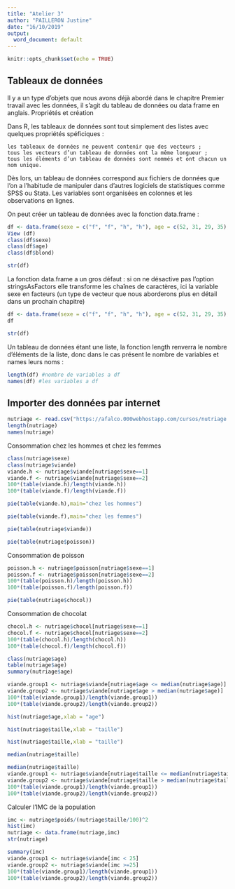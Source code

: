 ---
title: "Atelier 3"
author: "PAILLERON Justine"
date: "16/10/2019"
output:
  word_document: default
---

```{r setup, include=FALSE}
knitr::opts_chunk$set(echo = TRUE)
```

## Tableaux de données

Il y a un type d’objets que nous avons déjà abordé dans le chapitre Premier travail avec les données, il s’agit du tableau de données ou data frame en anglais.
Propriétés et création

Dans R, les tableaux de données sont tout simplement des listes avec quelques propriétés spéficiques :

    les tableaux de données ne peuvent contenir que des vecteurs ;
    tous les vecteurs d’un tableau de données ont la même longueur ;
    tous les éléments d’un tableau de données sont nommés et ont chacun un nom unique.

Dès lors, un tableau de données correspond aux fichiers de données que l’on a l’habitude de manipuler dans d’autres logiciels de statistiques comme SPSS ou Stata. Les variables sont organisées en colonnes et les observations en lignes.

On peut créer un tableau de données avec la fonction data.frame :

```{r}
df <- data.frame(sexe = c("f", "f", "h", "h"), age = c(52, 31, 29, 35), blond = c(FALSE, TRUE, TRUE, FALSE))
View (df)
class(df$sexe)
class(df$age)
class(df$blond)
```

```{r}
str(df)
```
La fonction data.frame a un gros défaut : si on ne désactive pas l’option stringsAsFactors elle transforme les chaînes de caractères, ici la variable sexe en facteurs (un type de vecteur que nous aborderons plus en détail dans un prochain chapitre)
```{r}
df <- data.frame(sexe = c("f", "f", "h", "h"), age = c(52, 31, 29, 35), blond = c(FALSE, TRUE, TRUE, FALSE), stringsAsFactors = FALSE)
df
```

```{r}
str(df)
```

Un tableau de données étant une liste, la fonction length renverra le nombre d’éléments de la liste, donc dans le cas présent le nombre de variables et names leurs noms :

```{r}
length(df) #nombre de variables a df
names(df) #les variables a df
```

## Importer des données par internet

```{r}
nutriage <- read.csv("https://afalco.000webhostapp.com/cursos/nutriage.csv",header=TRUE)
length(nutriage)
names(nutriage)
```

Consommation chez les hommes et chez les femmes

```{r}
class(nutriage$sexe)
class(nutriage$viande)
viande.h <- nutriage$viande[nutriage$sexe==1]
viande.f <- nutriage$viande[nutriage$sexe==2]
100*(table(viande.h)/length(viande.h))
100*(table(viande.f)/length(viande.f))
```



```{r}
pie(table(viande.h),main="chez les hommes")
```
```{r}
pie(table(viande.f),main="chez les femmes")
```

```{r}
pie(table(nutriage$viande))
```

```{r}
pie(table(nutriage$poisson))
```

Consommation de poisson

```{r}
poisson.h <- nutriage$poisson[nutriage$sexe==1]
poisson.f <- nutriage$poisson[nutriage$sexe==2]
100*(table(poisson.h)/length(poisson.h))
100*(table(poisson.f)/length(poisson.f))
```


```{r}
pie(table(nutriage$chocol))
```

Consommation de chocolat

```{r}
chocol.h <- nutriage$chocol[nutriage$sexe==1]
chocol.f <- nutriage$chocol[nutriage$sexe==2]
100*(table(chocol.h)/length(chocol.h))
100*(table(chocol.f)/length(chocol.f))
```

```{r}
class(nutriage$age)
table(nutriage$age)
summary(nutriage$age)
```

```{r}
viande.group1 <- nutriage$viande[nutriage$age <= median(nutriage$age)]
viande.group2 <- nutriage$viande[nutriage$age > median(nutriage$age)]
100*(table(viande.group1)/length(viande.group1))
100*(table(viande.group2)/length(viande.group2))
```

```{r}
hist(nutriage$age,xlab = "age")
```

```{r}
hist(nutriage$taille,xlab = "taille")
```

```{r}
hist(nutriage$taille,xlab = "taille")
```

```{r}
median(nutriage$taille)
```

```{r}
median(nutriage$taille)
viande.group1 <- nutriage$viande[nutriage$taille <= median(nutriage$taille)]
viande.group2 <- nutriage$viande[nutriage$taille > median(nutriage$taille)]
100*(table(viande.group1)/length(viande.group1))
100*(table(viande.group2)/length(viande.group2))
```

Calculer l'IMC de la population

```{r}
imc <- nutriage$poids/(nutriage$taille/100)^2
hist(imc)
nutriage <- data.frame(nutriage,imc)
str(nutriage)
```

```{r}
summary(imc)
viande.group1 <- nutriage$viande[imc < 25]
viande.group2 <- nutriage$viande[imc >=25]
100*(table(viande.group1)/length(viande.group1))
100*(table(viande.group2)/length(viande.group2))
```














